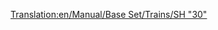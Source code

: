 [[Translation:en/Manual/Base Set/Trains/SH "30"]]
{{fr/Manual/Base Set/Trains/Train|Nom=SH "30"
|Image=[[File:en/Manual/Base Set/Trains/Sh30.png]]
|Coût=30 468£ (60 936$) 
|Vitesse=160 km/h (100 mph)
|Poids=84 t
|Puissance=3600 cv (2685 kW)
|Entretien=2 531£ (5 062$)
|Conception=1965
|Vie=23
|Capacité=N/A
|Description=C'est en général la première locomotive électrique disponible dans le jeu. Elle n'est pas aussi rapide que la locomotive diésel [[fr/Manual/Base Set/Trains/Floss "47"|Floss "47"]], mais elle est plus légère de 28t et bien plus puissante avec 1080cv de plus. Ainsi, c'est une amélioration immédiate, et en général un bon choix pour des trains plus longs et plus lents.
|Réalité=La SH "30" était en fait la [https://www.wikipedia.org/wiki/British Rail Class 86 BR Class "86"] (en anglais), une locomotive électrique capable de vitesses jusqu'à 100mph. Conçue initialement pour tirer des express en montant et descendant la ligne principale de la côte ouest de Grande Bretagne. Comme le DMU Metro-Cammell, ces machines datent du début des années 1960 et du schéma d'électrification de la ligne de la côte ouest. Incroyablement, certaines sont encore en activité de nos jours pour tirer certains trains occasionnels sur la ligne de la côte ouest, et furent bien plus utilisés dans l'est de l'Angleterre.
}}
